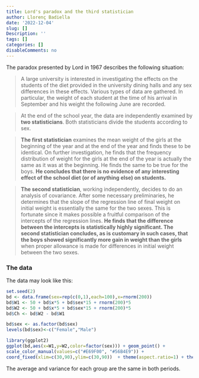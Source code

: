 ```yaml
---
title: Lord's paradox and the third statistician
author: Llorenç Badiella
date: '2022-12-04'
slug: []
Description: ''
tags: []
categories: []
disableComments: no
---
```




The paradox presented by Lord in 1967 describes the following situation:

> A large university is interested in investigating the effects on the students of the diet provided in the university dining halls and any sex differences in these effects. Various types of data are gathered. In particular, the weight of each student at the time of his arrival in September and his weight the following June are recorded. 

> At the end of the school year, the data are independently examined by **two statisticians**. Both statisticians divide the students according to sex.

> **The first statistician** examines the mean weight of the girls at the beginning of the year and at the end of the year and finds these to be identical. On further investigation, he finds that the frequency distribution of weight for the girls at the end of the year is actually the same as it was at the beginning. He finds the same to be true for the boys.  **He concludes that there is no evidence of any interesting effect of the school diet (or of anything else) on students.** 

> **The second statistician**, working independently, decides to do an analysis of covariance. After some necessary preliminaries, he determines that the slope of the regression line of final weight on initial weight is essentially the same for the two sexes. This is fortunate since it makes possible a fruitful comparison of the intercepts of the regression lines. **He finds that the difference between the intercepts is statistically highly significant. The second statistician concludes, as is customary in such cases, that the boys showed significantly more gain in weight than the girls** when proper allowance is made for differences in initial weight between the two sexes. 

### The data

The data may look like this:

```r
set.seed(2)
bd <- data.frame(sex=rep(c(0,1),each=100),x=rnorm(200))
bd$W1 <- 50 + bd$x*5 + bd$sex*15 + rnorm(200)*5
bd$W2 <- 50 + bd$x*5 + bd$sex*15 + rnorm(200)*5
bd$Ch <- bd$W2 - bd$W1

bd$sex <- as.factor(bd$sex)
levels(bd$sex)<-c("Female","Male")
```

```r
library(ggplot2)
ggplot(bd,aes(x=W1,y=W2,color=factor(sex))) + geom_point() +
scale_color_manual(values=c("#E69F00", "#56B4E9")) +
coord_fixed(xlim=c(30,90),ylim=c(30,90))  + theme(aspect.ratio=1) + theme_bw() + labs(x="Weight June",y="Weight September",color="Sex")
```

The average and variance for each group are the same in both periods.

